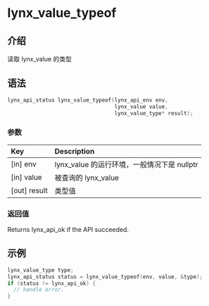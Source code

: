 # lynx_value_typeof

## 介绍

读取 lynx_value 的类型

## 语法

```c
lynx_api_status lynx_value_typeof(lynx_api_env env,
                                  lynx_value value,
                                  lynx_value_type* result); 
```

### 参数

| Key           | Description                                                  |
|:--------------|:-------------------------------------------------------------|
| [in] env      | lynx_value 的运行环境，一般情况下是 nullptr |
| [in] value    | 被查询的 lynx_value                          |
| [out] result  | 类型值                                    |

### 返回值

Returns lynx_api_ok if the API succeeded.

## 示例

```c
lynx_value_type type;
lynx_api_status status = lynx_value_typeof(env, value, &type);
if (status != lynx_api_ok) {
  // handle error.
}
```
